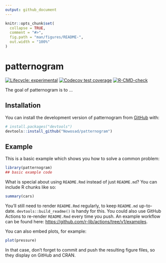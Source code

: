 ```yaml
---
output: github_document
---
```


<!-- README.md is generated from README.Rmd. Please edit that file -->

```r
knitr::opts_chunk$set(
  collapse = TRUE,
  comment = "#>",
  fig.path = "man/figures/README-",
  out.width = "100%"
)
```

# patternogram

<!-- badges: start -->
[![Lifecycle: experimental](https://img.shields.io/badge/lifecycle-experimental-orange.svg)](https://lifecycle.r-lib.org/articles/stages.html#experimental)
[![Codecov test coverage](https://codecov.io/gh/Nowosad/patternogram/branch/main/graph/badge.svg)](https://app.codecov.io/gh/Nowosad/patternogram?branch=main)
[![R-CMD-check](https://github.com/Nowosad/patternogram/actions/workflows/R-CMD-check.yaml/badge.svg)](https://github.com/Nowosad/patternogram/actions/workflows/R-CMD-check.yaml)
<!-- badges: end -->

The goal of patternogram is to ...

## Installation

You can install the development version of patternogram from [GitHub](https://github.com/) with:

``` r
# install.packages("devtools")
devtools::install_github("Nowosad/patternogram")
```

## Example

This is a basic example which shows you how to solve a common problem:

```r
library(patternogram)
## basic example code
```

What is special about using `README.Rmd` instead of just `README.md`? You can include R chunks like so:

```r
summary(cars)
```

You'll still need to render `README.Rmd` regularly, to keep `README.md` up-to-date. `devtools::build_readme()` is handy for this. You could also use GitHub Actions to re-render `README.Rmd` every time you push. An example workflow can be found here: <https://github.com/r-lib/actions/tree/v1/examples>.

You can also embed plots, for example:

```r
plot(pressure)
```

In that case, don't forget to commit and push the resulting figure files, so they display on GitHub and CRAN.
